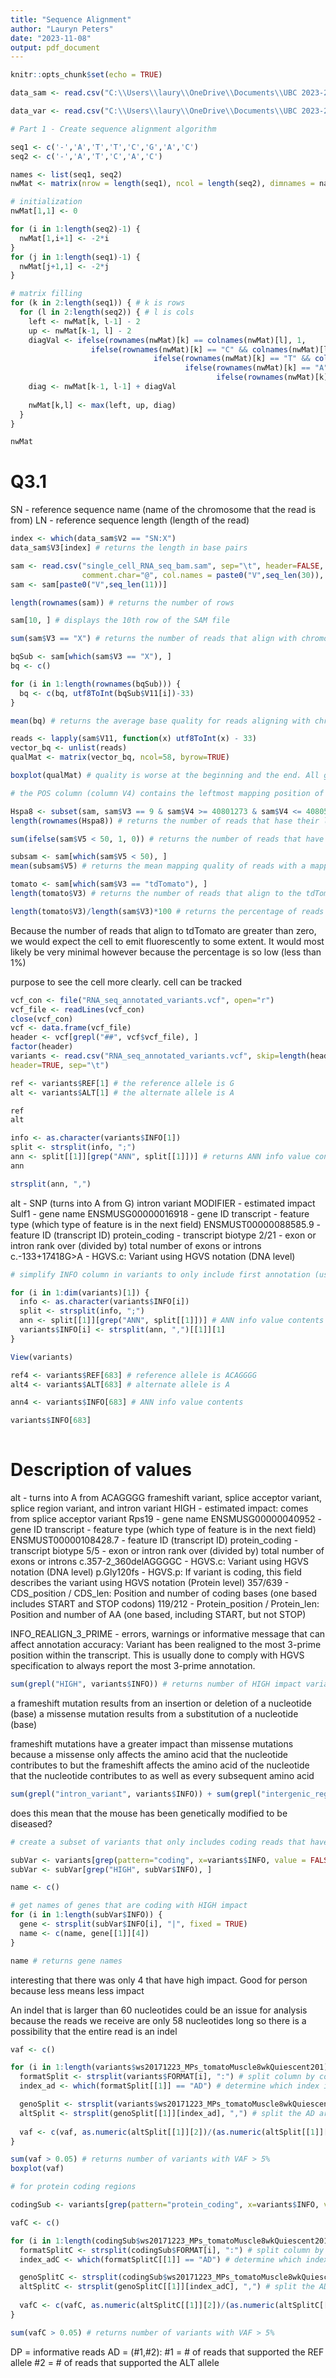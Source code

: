 ---
title: "Sequence Alignment"
author: "Lauryn Peters"
date: "2023-11-08"
output: pdf_document
---

```{r setup, include=FALSE}
knitr::opts_chunk$set(echo = TRUE)
```

```{r}

data_sam <- read.csv("C:\\Users\\laury\\OneDrive\\Documents\\UBC 2023-2024\\BMEG 310\\Assignments\\Assignment 3\\single_cell_RNA_seq_bam.sam", nrows=73, sep="\t", header=FALSE, fill=TRUE)

data_var <- read.csv("C:\\Users\\laury\\OneDrive\\Documents\\UBC 2023-2024\\BMEG 310\\Assignments\\Assignment 3\\RNA_seq_annotated_variants.vcf", sep="\t", header=FALSE, fill=TRUE)

```

```{r}
# Part 1 - Create sequence alignment algorithm

seq1 <- c('-','A','T','T','C','G','A','C')
seq2 <- c('-','A','T','C','A','C')

names <- list(seq1, seq2)
nwMat <- matrix(nrow = length(seq1), ncol = length(seq2), dimnames = names)

# initialization
nwMat[1,1] <- 0

for (i in 1:length(seq2)-1) {
  nwMat[1,i+1] <- -2*i
}
for (j in 1:length(seq1)-1) {
  nwMat[j+1,1] <- -2*j
}

# matrix filling
for (k in 2:length(seq1)) { # k is rows
  for (l in 2:length(seq2)) { # l is cols
    left <- nwMat[k, l-1] - 2
    up <- nwMat[k-1, l] - 2
    diagVal <- ifelse(rownames(nwMat)[k] == colnames(nwMat)[l], 1, 
                  ifelse(rownames(nwMat)[k] == "C" && colnames(nwMat)[l] == "T", -1, 
                                ifelse(rownames(nwMat)[k] == "T" && colnames(nwMat)[l] == "C", -1,
                                       ifelse(rownames(nwMat)[k] == "A" && colnames(nwMat)[l] == "G", -1,
                                              ifelse(rownames(nwMat)[k] == "G" && colnames(nwMat)[l] == "A", -1, -5)))))
    diag <- nwMat[k-1, l-1] + diagVal
    
    nwMat[k,l] <- max(left, up, diag)
  }
}

nwMat

```


# Q3.1

SN - reference sequence name (name of the chromosome that the read is from)
LN - reference sequence length (length of the read)

```{r}

index <- which(data_sam$V2 == "SN:X")
data_sam$V3[index] # returns the length in base pairs

```

```{r}

sam <- read.csv("single_cell_RNA_seq_bam.sam", sep="\t", header=FALSE, 
                comment.char="@", col.names = paste0("V",seq_len(30)), fill=TRUE)
sam <- sam[paste0("V",seq_len(11))]

length(rownames(sam)) # returns the number of rows

sam[10, ] # displays the 10th row of the SAM file 

sum(sam$V3 == "X") # returns the number of reads that align with chromosome X

bqSub <- sam[which(sam$V3 == "X"), ]
bq <- c()

for (i in 1:length(rownames(bqSub))) {
  bq <- c(bq, utf8ToInt(bqSub$V11[i])-33)
}

mean(bq) # returns the average base quality for reads aligning with chromosome X

reads <- lapply(sam$V11, function(x) utf8ToInt(x) - 33)
vector_bq <- unlist(reads)
qualMat <- matrix(vector_bq, ncol=58, byrow=TRUE)

boxplot(qualMat) # quality is worse at the beginning and the end. All greater than 35 which is good

```


```{r}
# the POS column (column V4) contains the leftmost mapping position of the reads

Hspa8 <- subset(sam, sam$V3 == 9 & sam$V4 >= 40801273 & sam$V4 <= 40805199)
length(rownames(Hspa8)) # returns the number of reads that hase their leftmost mapping position aligned between bases 40801273 and 40805199 on chromosome 9
```

```{r}

sum(ifelse(sam$V5 < 50, 1, 0)) # returns the number of reads that have a mapping quality less than 50
```

```{r}

subsam <- sam[which(sam$V5 < 50), ]
mean(subsam$V5) # returns the mean mapping quality of reads with a mapping quality less than 50
```

```{r}

tomato <- sam[which(sam$V3 == "tdTomato"), ]
length(tomato$V3) # returns the number of reads that align to the tdTomato sequence

length(tomato$V3)/length(sam$V3)*100 # returns the percentage of reads that align to the tdTomato sequence

```
Because the number of reads that align to tdTomato are greater than zero, we would expect the cell to emit fluorescently to some extent. It would most likely be very minimal however because the percentage is so low (less than 1%)

purpose to see the cell more clearly. cell can be tracked

```{r, include=FALSE}

vcf_con <- file("RNA_seq_annotated_variants.vcf", open="r")
vcf_file <- readLines(vcf_con)
close(vcf_con)
vcf <- data.frame(vcf_file)
header <- vcf[grepl("##", vcf$vcf_file), ]
factor(header)
variants <- read.csv("RNA_seq_annotated_variants.vcf", skip=length(header),
header=TRUE, sep="\t")

```

```{r}

ref <- variants$REF[1] # the reference allele is G
alt <- variants$ALT[1] # the alternate allele is A

ref
alt
```

```{r}

info <- as.character(variants$INFO[1])
split <- strsplit(info, ";")
ann <- split[[1]][grep("ANN", split[[1]])] # returns ANN info value contents 
ann
```

```{r}

strsplit(ann, ",")
```

alt - SNP (turns into A from G)
intron variant
MODIFIER - estimated impact
Sulf1 - gene name
ENSMUSG00000016918 - gene ID
transcript - feature type (which type of feature is in the next field)
ENSMUST00000088585.9 - feature ID (transcript ID)
protein_coding - transcript biotype
2/21 - exon or intron rank over (divided by) total number of exons or introns
c.-133+17418G>A - HGVS.c: Variant using HGVS notation (DNA level)


```{r}
# simplify INFO column in variants to only include first annotation (used for all subsequent questions)

for (i in 1:dim(variants)[1]) {
  info <- as.character(variants$INFO[i])
  split <- strsplit(info, ";")
  ann <- split[[1]][grep("ANN", split[[1]])] # ANN info value contents 
  variants$INFO[i] <- strsplit(ann, ",")[[1]][1]
}

View(variants)
```


```{r}

ref4 <- variants$REF[683] # reference allele is ACAGGGG
alt4 <- variants$ALT[683] # alternate allele is A

ann4 <- variants$INFO[683] # ANN info value contents 

variants$INFO[683]
                         
```

# Description of values

alt - turns into A from ACAGGGG
frameshift variant, splice acceptor variant, splice region variant, and intron variant
HIGH - estimated impact: comes from splice acceptor variant
Rps19 - gene name
ENSMUSG00000040952 - gene ID
transcript - feature type (which type of feature is in the next field)
ENSMUST00000108428.7 - feature ID (transcript ID)
protein_coding - transcript biotype
5/5 - exon or intron rank over (divided by) total number of exons or introns
c.357-2_360delAGGGGC - HGVS.c: Variant using HGVS notation (DNA level)
p.Gly120fs - HGVS.p: If variant is coding, this field describes the variant using HGVS notation (Protein level)
357/639 - CDS_position / CDS_len: Position and number of coding bases (one based includes START and STOP codons)
119/212 - Protein_position / Protein_len: Position and number of AA (one based, including START, but not STOP)

INFO_REALIGN_3_PRIME - errors, warnings or informative message that can affect annotation accuracy: Variant has been realigned to the most 3-prime position within the transcript. This is usually done to comply with HGVS specification to always report the most 3-prime annotation.


```{r}

sum(grepl("HIGH", variants$INFO)) # returns number of HIGH impact variants we see in total

```


a frameshift mutation results from an insertion or deletion of a nucleotide (base)
a missense mutation results from a substitution of a nucleotide (base)

frameshift mutations have a greater impact than missense mutations because a missense only affects the amino acid that the nucleotide contributes to but the frameshift affects the amino acid of the nucleotide that the nucleotide contributes to as well as every subsequent amino acid

```{r}

sum(grepl("intron_variant", variants$INFO)) + sum(grepl("intergenic_region", variants$INFO))
```
does this mean that the mouse has been genetically modified to be diseased? 



```{r}

# create a subset of variants that only includes coding reads that have HIGH impact

subVar <- variants[grep(pattern="coding", x=variants$INFO, value = FALSE), ] 
subVar <- subVar[grep("HIGH", subVar$INFO), ]

name <- c()

# get names of genes that are coding with HIGH impact
for (i in 1:length(subVar$INFO)) {
  gene <- strsplit(subVar$INFO[i], "|", fixed = TRUE)
  name <- c(name, gene[[1]][4])
}

name # returns gene names 

```
interesting that there was only 4 that have high impact. Good for person because less means less impact



An indel that is larger than 60 nucleotides could be an issue for analysis because the reads we receive are only 58 nucleotides long so there is a possibility that the entire read is an indel 



```{r}


vaf <- c()

for (i in 1:length(variants$ws20171223_MPs_tomatoMuscle8wkQuiescent201)) {
  formatSplit <- strsplit(variants$FORMAT[i], ":") # split column by colons
  index_ad <- which(formatSplit[[1]] == "AD") # determine which index is the AD argument 

  genoSplit <- strsplit(variants$ws20171223_MPs_tomatoMuscle8wkQuiescent201[i], ":") # split column by colons
  altSplit <- strsplit(genoSplit[[1]][index_ad], ",") # split the AD argument into REF (first position) and ALT (second          position)
  
  vaf <- c(vaf, as.numeric(altSplit[[1]][2])/(as.numeric(altSplit[[1]][1])+as.numeric(altSplit[[1]][2])))
}

sum(vaf > 0.05) # returns number of variants with VAF > 5%
boxplot(vaf)

```

```{r}

# for protein coding regions

codingSub <- variants[grep(pattern="protein_coding", x=variants$INFO, value = FALSE), ]

vafC <- c()

for (i in 1:length(codingSub$ws20171223_MPs_tomatoMuscle8wkQuiescent201)) {
  formatSplitC <- strsplit(codingSub$FORMAT[i], ":") # split column by colons
  index_adC <- which(formatSplitC[[1]] == "AD") # determine which index is the AD argument 

  genoSplitC <- strsplit(codingSub$ws20171223_MPs_tomatoMuscle8wkQuiescent201[i], ":") # split column by colons
  altSplitC <- strsplit(genoSplitC[[1]][index_adC], ",") # split the AD argument into REF (first position) and ALT (second          position)
  
  vafC <- c(vafC, as.numeric(altSplitC[[1]][2])/(as.numeric(altSplitC[[1]][1])+as.numeric(altSplitC[[1]][2])))
}

sum(vafC > 0.05) # returns number of variants with VAF > 5%

```

DP = informative reads
AD = (#1,#2):
  #1 = # of reads that supported the REF allele
  #2 = # of reads that supported the ALT allele

